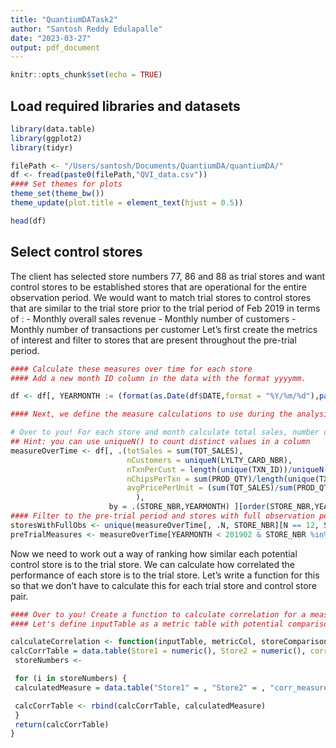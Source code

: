 ```yaml
---
title: "QuantiumDATask2"
author: "Santosh Reddy Edulapalle"
date: "2023-03-27"
output: pdf_document
---
```


```r
knitr::opts_chunk$set(echo = TRUE)
```

## Load required libraries and datasets

```r
library(data.table)
library(ggplot2)
library(tidyr)
```

```r
filePath <- "/Users/santosh/Documents/QuantiumDA/quantiumDA/"
df <- fread(paste0(filePath,"QVI_data.csv"))
#### Set themes for plots
theme_set(theme_bw())
theme_update(plot.title = element_text(hjust = 0.5))
```

```r
head(df)
```

## Select control stores
The client has selected store numbers 77, 86 and 88 as trial stores and want
control stores to be established stores that are operational for the entire
observation period.
We would want to match trial stores to control stores that are similar to the trial
store prior to the trial period of Feb 2019 in terms of :
- Monthly overall sales revenue
- Monthly number of customers
- Monthly number of transactions per customer
Let's first create the metrics of interest and filter to stores that are present
throughout the pre-trial period.


```r
#### Calculate these measures over time for each store
#### Add a new month ID column in the data with the format yyyymm.

df <- df[, YEARMONTH := (format(as.Date(df$DATE,format = "%Y/%m/%d"),paste("%Y","%m",sep = ""))) ]

#### Next, we define the measure calculations to use during the analysis.

# Over to you! For each store and month calculate total sales, number of customers,transactions per customer, chips per customer and the average price per unit.
## Hint: you can use uniqueN() to count distinct values in a column
measureOverTime <- df[, .(totSales = sum(TOT_SALES), 
                          nCustomers = uniqueN(LYLTY_CARD_NBR), 
                          nTxnPerCust = length(unique(TXN_ID))/uniqueN(LYLTY_CARD_NBR), 
                          nChipsPerTxn = sum(PROD_QTY)/length(unique(TXN_ID)), 
                          avgPricePerUnit = (sum(TOT_SALES)/sum(PROD_QTY))
                            ), 
                      by = .(STORE_NBR,YEARMONTH) ][order(STORE_NBR,YEARMONTH)]
#### Filter to the pre-trial period and stores with full observation periods
storesWithFullObs <- unique(measureOverTime[, .N, STORE_NBR][N == 12, STORE_NBR])
preTrialMeasures <- measureOverTime[YEARMONTH < 201902 & STORE_NBR %in% storesWithFullObs, ]
```


Now we need to work out a way of ranking how similar each potential control store
is to the trial store. We can calculate how correlated the performance of each
store is to the trial store.
Let's write a function for this so that we don't have to calculate this for each
trial store and control store pair.
```r
#### Over to you! Create a function to calculate correlation for a measure, looping through each control store.
#### Let's define inputTable as a metric table with potential comparison stores, metricCol as the store metric used to calculate correlation on, and storeComparison as the store number of the trial store.

calculateCorrelation <- function(inputTable, metricCol, storeComparison) {
calcCorrTable = data.table(Store1 = numeric(), Store2 = numeric(), corr_measure = numeric())
 storeNumbers <-

 for (i in storeNumbers) {
 calculatedMeasure = data.table("Store1" = , "Store2" = , "corr_measure" = )

 calcCorrTable <- rbind(calcCorrTable, calculatedMeasure)
 }
 return(calcCorrTable)
}

```




















